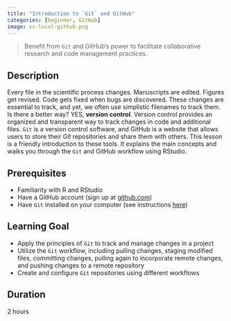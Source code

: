 ```yaml
---
title: "Introduction to `Git` and GitHub"
categories: [beginner, GitHub]
image: vc-local-github.png
---
```


> Benefit from `Git` and GitHub's power to facilitate collaborative research and code management practices. 


## Description
Every file in the scientific process changes. Manuscripts are edited. Figures get revised. Code gets fixed when bugs are discovered. These changes are essential to track, and yet, we often use simplistic filenames to track them. Is there a better way? YES, **version control**. Version control provides an organized and transparent way to track changes in code and additional files. `Git` is a version control software, and GitHub is a website that allows users to store their Git repositories and share them with others. This lesson is a friendly introduction to these tools. It explains the main concepts and walks you through the `Git` and GitHub workflow using RStudio.



## Prerequisites
- Familiarity with R and RStudio
- Have a GitHub account (sign up at [github.com](github.com))
- Have `Git` installed on your computer (see instructions [here](https://happygitwithr.com/install-git.html))

## Learning Goal
-   Apply the principles of `Git` to track and manage changes in a project
-   Utilize the `Git` workflow, including pulling changes, staging modified files, committing changes, pulling again to incorporate remote changes, and pushing changes to a remote repository
-   Create and configure `Git` repositories using different workflows

## Duration
2 hours
